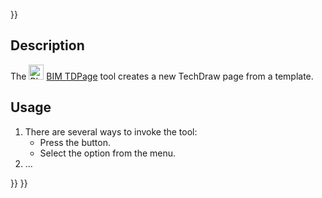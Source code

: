 <languages/>
{{UnfinishedDocu{{#translation:}}}}

{{Docnav
|[[Arch_SectionPlane|SectionPlane]]
|[[BIM_TDView|TDView]]
|[[BIM_Workbench|BIM]]
|IconL=Arch_SectionPlane.svg
|IconR=BIM_TDView.svg
|IconC=Workbench_BIM.svg
}}

{{GuiCommand
|Name=BIM TDPage
|MenuLocation=Annotation → Page
|Workbenches=[[BIM_Workbench|BIM]]
|Shortcut=
|Version=1.0
|SeeAlso=
}}

== Description ==

The [[Image:BIM_TDPage.svg|24px]] [[BIM_TDPage|BIM TDPage]] tool creates a new TechDraw page from a template.

==Usage==

# There are several ways to invoke the tool:
#* Press the {{Button|[[Image:BIM_TDPage.svg|16px]] [[BIM_TDPage|Page]]}} button.
#* Select the {{MenuCommand|Annotation → [[Image:BIM_TDPage.svg|16px]] Page}} option from the menu.
# ...


{{Docnav
|[[Arch_SectionPlane|SectionPlane]]
|[[BIM_TDView|TDView]]
|[[BIM_Workbench|BIM]]
|IconL=Arch_SectionPlane.svg
|IconR=BIM_TDView.svg
|IconC=Workbench_BIM.svg
}}

{{BIM_Tools_navi{{#translation:}}}}
{{Userdocnavi{{#translation:}}}}